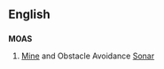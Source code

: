 ==English==

==={{acronym}}===
'''MOAS'''

# {{military|jargon}} [[Mine]] and Obstacle Avoidance [[Sonar]]
